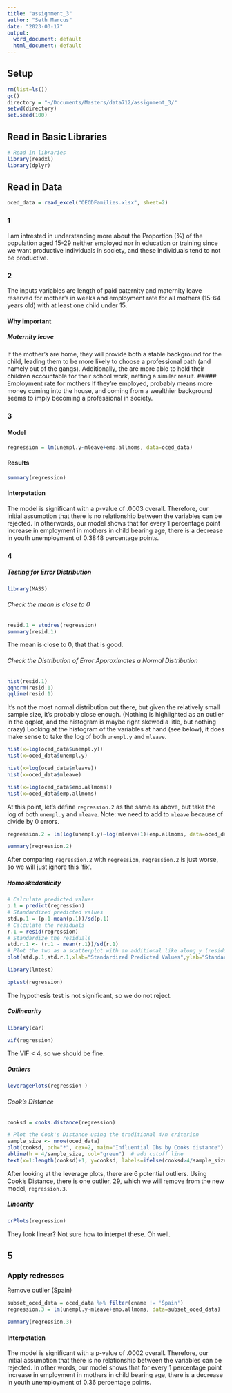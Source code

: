 ```yaml
---
title: "assignment_3"
author: "Seth Marcus"
date: "2023-03-17"
output:
  word_document: default
  html_document: default
---
```


## Setup
```r
rm(list=ls())
gc()
directory = "~/Documents/Masters/data712/assignment_3/"
setwd(directory)
set.seed(100)
```

## Read in Basic Libraries
```r
# Read in libraries
library(readxl)
library(dplyr)
```

## Read in Data
```r
oced_data = read_excel("OECDFamilies.xlsx", sheet=2)
```

### 1
I am intrested in understanding more about the Proportion (%) of the population aged 15-29 neither employed nor in education or training since we want productive individuals in society, and these individuals tend to not be productive.

### 2
The inputs variables are length of paid paternity and maternity leave reserved for mother's in weeks and employment rate for all mothers (15-64 years old) with at least one child under 15.

#### Why Important

##### Maternity leave
If the mother's are home, they will provide both a stable background for the child, leading them to be more likely to choose a professional path (and namely out of the gangs). Additionally, the are more able to hold their children accountable for their school work, netting a similar result.
##### Employment rate for mothers
If they're employed, probably means more money coming into the house, and coming from a wealthier background seems to imply becoming a professional in society.

### 3

#### Model

```r
regression = lm(unempl.y~mleave+emp.allmoms, data=oced_data)
```

#### Results
```r
summary(regression)
```
#### Interpetation
The model is significant with a p-value of .0003 overall. Therefore, our initial assumption that there is no relationship between the variables can be rejected. In otherwords, our model shows that for every 1 percentage point increase in employment in mothers in child bearing age, there is a decrease in youth unemployment of 0.3848 percentage points.


### 4

##### Testing for Error Distribution

```r
library(MASS)
```

###### Check the mean is close to 0
```r
resid.1 = studres(regression)
summary(resid.1)
```
The mean is close to 0, that that is good.

###### Check the Distribution of Error Approximates a Normal Distribution
```r
hist(resid.1)
qqnorm(resid.1)
qqline(resid.1)
```
It's not the most normal distribution out there, but given the relatively small sample size, it's probably close enough. (Nothing is highlighted as an outlier in the qqplot, and the histogram is maybe right skewed a litle, but nothing crazy)
Looking at the histogram of the variables at hand (see below), it does make sense to take the log of both `unempl.y` and `mleave`.
```r
hist(x=log(oced_data$unempl.y))
hist(x=oced_data$unempl.y)

hist(x=log(oced_data$mleave))
hist(x=oced_data$mleave)

hist(x=log(oced_data$emp.allmoms))
hist(x=oced_data$emp.allmoms)
```

At this point, let's define `regression.2` as the same as above, but take the log of both `unempl.y` and `mleave`. Note: we need to add  to `mleave` because of divide by 0 errors.
```r
regression.2 = lm(log(unempl.y)~log(mleave+1)+emp.allmoms, data=oced_data)
```


```r
summary(regression.2)
```
After comparing `regression.2` with `regression`, `regression.2` is just worse, so we will just ignore this 'fix'.

##### Homoskedasticity
```r
# Calculate predicted values
p.1 = predict(regression)
# Standardized predicted values
std.p.1 = (p.1-mean(p.1))/sd(p.1)
# Calculate the residuals
r.1 = resid(regression)
# Standardize the residuals
std.r.1 <- (r.1 - mean(r.1))/sd(r.1)
# Plot the two as a scatterplot with an additional like along y (residuals) = 0
plot(std.p.1,std.r.1,xlab="Standardized Predicted Values",ylab="Standarized Residuals",abline(0,0))
```

```r
library(lmtest)
```

```r
bptest(regression)
```
The hypothesis test is not significant, so we do not reject.

##### Collinearity

```r
library(car)
```
```r
vif(regression)
```
The VIF < 4, so we should be fine.

##### Outliers
```r
leveragePlots(regression )
```

###### Cook's Distance
```r
cooksd = cooks.distance(regression)

# Plot the Cook's Distance using the traditional 4/n criterion
sample_size <- nrow(oced_data)
plot(cooksd, pch="*", cex=2, main="Influential Obs by Cooks distance")  # plot cook's distance
abline(h = 4/sample_size, col="green")  # add cutoff line
text(x=1:length(cooksd)+1, y=cooksd, labels=ifelse(cooksd>4/sample_size, names(cooksd),""), col="green")  # add labels
```

After looking at the leverage plots, there are 6 potential outliers. Using Cook's Distance, there is one outlier, 29, which we will remove from the new model, `regression.3`.

##### Linearity
```r
crPlots(regression)
```
They look linear? Not sure how to interpet these. Oh well.



## 5

### Apply redresses
Remove outlier (Spain)
```r
subset_oced_data = oced_data %>% filter(cname != 'Spain')
regression.3 = lm(unempl.y~mleave+emp.allmoms, data=subset_oced_data)
```

```r
summary(regression.3)
```

#### Interpetation
The model is significant with a p-value of .0002 overall. Therefore, our initial assumption that there is no relationship between the variables can be rejected. In other words, our model shows that for every 1 percentage point increase in employment in mothers in child bearing age, there is a decrease in youth unemployment of 0.36 percentage points.

